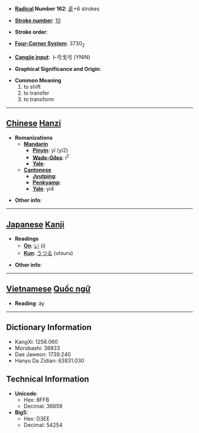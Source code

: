 * '''[[Wiktionary:Chinese radical index| Radical]] Number 162''': [[Wiktionary:Chinese radical index 辵|辵]]+6 strokes

* '''[[Wiktionary:Chinese total strokes index|Stroke number]]''': [[Wiktionary:Chinese total strokes index 10|10]]

* '''Stroke order''': 

* '''[[Wiktionary:Chinese four corner index|Four-Corner System]]''': 3730<sub>2</sub>

* '''[[Wiktionary:Chinese Cangjie index|Cangjie input]]''': 卜弓戈弓 (YNIN)

* '''Graphical Significance and Origin''': 

* '''Common Meaning'''
*#to shift
*# to transfer
*# to transform


----

== [[Chinese]] [[Hanzi]] ==

* '''Romanizations'''
** '''[[Mandarin]]'''
*** '''[[Pinyin]]''': yí (yi2)
*** '''[[Wade-Giles]]''': i<sup>2</sup>
*** '''[[Yale]]''': 
** '''[[Cantonese]]'''
*** '''[[Jyutping]]''':
*** '''[[Penkyamp]]''': 
*** '''[[Yale]]''': yi4

* '''Other info''': 

----

== [[Japanese]] [[Kanji]] ==

* '''Readings'''
** '''[[On]]''': [[い]] (i)
** '''[[Kun]]''': [[うつる]] (utsuru)

* '''Other info''':  


----

== [[Vietnamese]] [[Quốc ngữ]] ==

* '''Reading''': áy

----

== Dictionary Information ==

* KangXi: 1256.060
* Morobashi: 38833
* Dae Jaweon: 1739.240
* Hanyu Da Zidian: 63831.030

== Technical Information ==

* '''Unicode''':
** Hex: 8FFB
** Decimal: 36859
* '''Big5''':
** Hex: D3EE
** Decimal: 54254